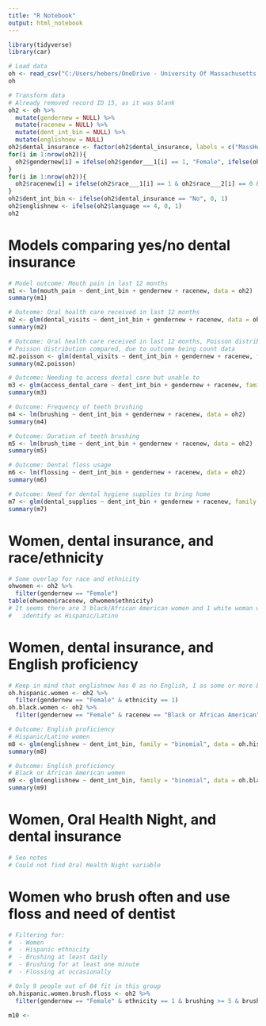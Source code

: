 ```yaml
---
title: "R Notebook"
output: html_notebook
---
```


```r
library(tidyverse)
library(car)
```

```r
# Load data
oh <- read_csv("C:/Users/hebers/OneDrive - University Of Massachusetts Medical School/Documents/UMass Projects/Pajak Project/WFCCOralHealthSurvey_DATA_2024-07-18_1356_SH.csv")
oh
```

```r
# Transform data
# Already removed record ID 15, as it was blank
oh2 <- oh %>% 
  mutate(gendernew = NULL) %>% 
  mutate(racenew = NULL) %>% 
  mutate(dent_int_bin = NULL) %>% 
  mutate(englishnew = NULL)
oh2$dental_insurance <- factor(oh2$dental_insurance, labels = c("MassHealth", "Private", "Other", "Don't know", "No"))
for(i in 1:nrow(oh2)){
  oh2$gendernew[i] = ifelse(oh2$gender___1[i] == 1, "Female", ifelse(oh2$gender___2[i] == 1, "Male", ifelse(oh2$gender___3[i] == 1, "Trans female", ifelse(oh2$gender___4[i] == 1, "Trans male", ifelse(oh2$gender___5[i] == 1, "Non-binary", ifelse(oh2$gender___6[i] == 1, "Gender fluid", ifelse(oh2$gender___7[i] == 1, "Prefer not to answer", ifelse(oh2$gender___8[i] == 1, "Other", NA))))))))
}
for(i in 1:nrow(oh2)){
  oh2$racenew[i] = ifelse(oh2$race___1[i] == 1 & oh2$race___2[i] == 0 & oh2$race___3[i] == 0 & oh2$race___4[i] == 0 & oh2$race___5[i] == 0 & oh2$race___6[i] == 0 & oh2$race___7[i] == 0, "American Indian or Alaska Native", ifelse(oh2$race___1[i] == 0 & oh2$race___2[i] == 1 & oh2$race___3[i] == 0 & oh2$race___4[i] == 0 & oh2$race___5[i] == 0 & oh2$race___6[i] == 0 & oh2$race___7[i] == 0, "Asian", ifelse(oh2$race___1[i] == 0 & oh2$race___2[i] == 0 & oh2$race___3[i] == 1 & oh2$race___4[i] == 0 & oh2$race___5[i] == 0 & oh2$race___6[i] == 0 & oh2$race___7[i] == 0, "Black or African American", ifelse(oh2$race___1[i] == 0 & oh2$race___2[i] == 0 & oh2$race___3[i] == 0 & oh2$race___4[i] == 1 & oh2$race___5[i] == 0 & oh2$race___6[i] == 0 & oh2$race___7[i] == 0, "Native Hawaiian or Other Pacific Islander", ifelse(oh2$race___1[i] == 0 & oh2$race___2[i] == 0 & oh2$race___3[i] == 0 & oh2$race___4[i] == 0 & oh2$race___5[i] == 1 & oh2$race___6[i] == 0 & oh2$race___7[i] == 0, "White", ifelse(oh2$race___1[i] == 0 & oh2$race___2[i] == 0 & oh2$race___3[i] == 0 & oh2$race___4[i] == 0 & oh2$race___5[i] == 0 & oh2$race___6[i] == 1 & oh2$race___7[i] == 0, "Prefer not to answer", ifelse(oh2$race___1[i] == 0 & oh2$race___2[i] == 0 & oh2$race___3[i] == 0 & oh2$race___4[i] == 0 & oh2$race___5[i] == 0 & oh2$race___6[i] == 0 & oh2$race___7[i] == 1, "Other", ifelse(oh2$race___1[i] == 0 & oh2$race___2[i] == 0 & oh2$race___3[i] == 0 & oh2$race___4[i] == 0 & oh2$race___5[i] == 0 & oh2$race___6[i] == 0 & oh2$race___7[i] == 0, NA, "Multiracial"))))))))
}
oh2$dent_int_bin <- ifelse(oh2$dental_insurance == "No", 0, 1)
oh2$englishnew <- ifelse(oh2$language == 4, 0, 1)
oh2
```

# Models comparing yes/no dental insurance

```r
# Model outcome: Mouth pain in last 12 months
m1 <- lm(mouth_pain ~ dent_int_bin + gendernew + racenew, data = oh2)
summary(m1)
```

```r
# Outcome: Oral health care received in last 12 months
m2 <- glm(dental_visits ~ dent_int_bin + gendernew + racenew, data = oh2)
summary(m2)
```
```r
# Outcome: Oral health care received in last 12 months, Poisson distribution
# Poisson distribution compared, due to outcome being count data
m2.poisson <- glm(dental_visits ~ dent_int_bin + gendernew + racenew, family = "poisson", data = oh2)
summary(m2.poisson)
```

```r
# Outcome: Needing to access dental care but unable to
m3 <- glm(access_dental_care ~ dent_int_bin + gendernew + racenew, family = "binomial", data = oh2)
summary(m3)
```

```r
# Outcome: Frequency of teeth brushing
m4 <- lm(brushing ~ dent_int_bin + gendernew + racenew, data = oh2)
summary(m4)
```

```r
# Outcome: Duration of teeth brushing
m5 <- lm(brush_time ~ dent_int_bin + gendernew + racenew, data = oh2)
summary(m5)
```

```r
# Outcome: Dental floss usage
m6 <- lm(flossing ~ dent_int_bin + gendernew + racenew, data = oh2)
summary(m6)
```

```r
# Outcome: Need for dental hygiene supplies to bring home
m7 <- glm(dental_supplies ~ dent_int_bin + gendernew + racenew, family = "binomial", data = oh2)
summary(m7)
```

# Women, dental insurance, and race/ethnicity

```r
# Some overlap for race and ethnicity
ohwomen <- oh2 %>% 
  filter(gendernew == "Female")
table(ohwomen$racenew, ohwomen$ethnicity)
# It seems there are 3 black/African American women and 1 white woman who also
#   identify as Hispanic/Latino
```

# Women, dental insurance, and English proficiency

```r
# Keep in mind that englishnew has 0 as no English, 1 as some or more English
oh.hispanic.women <- oh2 %>% 
  filter(gendernew == "Female" & ethnicity == 1)
oh.black.women <- oh2 %>% 
  filter(gendernew == "Female" & racenew == "Black or African American")
```

```r
# Outcome: English proficiency
# Hispanic/Latino women
m8 <- glm(englishnew ~ dent_int_bin, family = "binomial", data = oh.hispanic.women)
summary(m8)
```

```r
# Outcome: English proficiency
# Black or African American women
m9 <- glm(englishnew ~ dent_int_bin, family = "binomial", data = oh.black.women)
summary(m9)
```

# Women, Oral Health Night, and dental insurance

```r
# See notes
# Could not find Oral Health Night variable
```

# Women who brush often and use floss and need of dentist

```r
# Filtering for: 
#  - Women
#  - Hispanic ethnicity
#  - Brushing at least daily
#  - Brushing for at least one minute
#  - Flossing at occasionally

# Only 9 people out of 84 fit in this group
oh.hispanic.women.brush.floss <- oh2 %>% 
  filter(gendernew == "Female" & ethnicity == 1 & brushing >= 5 & brush_time >= 4 & flossing >= 2)
```

```r
m10 <- 
```

